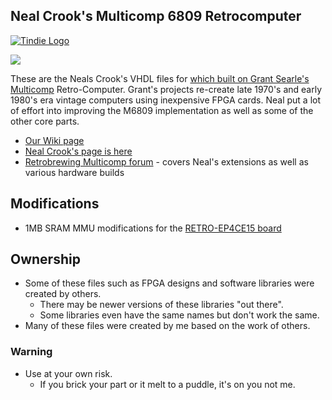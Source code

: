 == Neal Crook's Multicomp 6809 Retrocomputer ==

<a href="https://www.tindie.com/products/land_boards/retrocomputer-fpga-card-pcb-only/" >
<img src="http://land-boards.com/tindie/tindie-larges-v2.png" alt="Tindie Logo">
</img></a> 

<img src="http://land-boards.com/blwiki/images/8/8f/RETRO-EP4CE15-REV4-BLACK-P1464-720PX.jpg"></img>

These are the Neals Crook's VHDL files for [http://searle.hostei.com/grant/Multicomp/index.html which built on Grant Searle's Multicomp] Retro-Computer. Grant's projects re-create late 1970's and early 1980's era vintage computers using inexpensive FPGA cards. Neal put a lot of effort into improving the M6809 implementation as well as some of the other core parts.

* [http://land-boards.com/blwiki/index.php?title=RetroComputers#6809_CPU Our Wiki page]
* [https://github.com/nealcrook/multicomp6809 Neal Crook's page is here]
* [https://www.retrobrewcomputers.org/doku.php?id=boards:sbc:multicomp:start Retrobrewing Multicomp forum] - covers Neal's extensions as well as various hardware builds

== Modifications ==

* 1MB SRAM MMU modifications for the [http://land-boards.com/blwiki/index.php?title=RETRO-EP4CE15 RETRO-EP4CE15 board] 

== Ownership ==

* Some of these files such as FPGA designs and software libraries were created by others.
** There may be newer versions of these libraries "out there".
** Some libraries even have the same names but don't work the same.
* Many of these files were created by me based on the work of others.

=== Warning ===

* Use at your own risk.
** If you brick your part or it melt to a puddle, it's on you not me.
